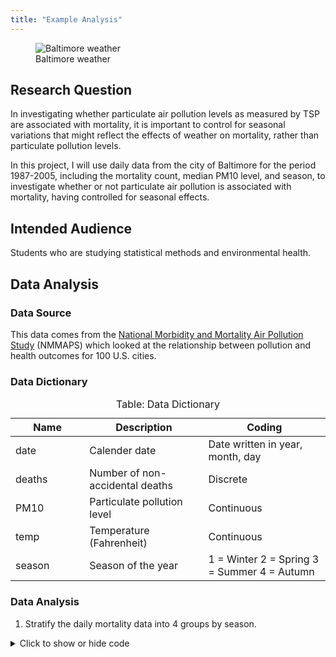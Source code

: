 ```yaml
---
title: "Example Analysis"
---
```

![Baltimore weather](image/image2.jpeg)

## Research Question

In investigating whether particulate air pollution levels as measured by TSP are associated with mortality, it is important to control for seasonal variations that might reflect the effects of weather on mortality, rather than particulate pollution levels.

In this project, I will use daily data from the city of Baltimore for the period 1987-2005, including the mortality count, median PM10 level, and season, to investigate whether or not particulate air pollution is associated with mortality, having controlled for seasonal effects.

## Intended Audience

Students who are studying statistical methods and environmental health.

## Data Analysis

### Data Source

This data comes from the [National Morbidity and Mortality Air Pollution Study](https://www.healtheffects.org/publication/national-morbidity-mortality-and-air-pollution-study-part-iii-concentration-response) (NMMAPS) which looked at the relationship between pollution and health outcomes for 100 U.S. cities.

### Data Dictionary

| Name   | Description                     | Coding                                      |
|-----------------|---------------------------|----------------------------|
| date   | Calender date                   | Date written in year, month, day            |
| deaths | Number of non-accidental deaths | Discrete                                    |
| PM10   | Particulate pollution level     | Continuous                                  |
| temp   | Temperature (Fahrenheit)        | Continuous                                  |
| season | Season of the year              | 1 = Winter 2 = Spring 3 = Summer 4 = Autumn |

: Table: Data Dictionary

### Data Analysis

1. Stratify the daily mortality data into 4 groups by season.

<details>
  <summary>Click to show or hide code</summary>
```r
library(tidyverse)
balt621 <- read_csv("balt621.csv")
balt621 %>% 
  group_by(season) %>% 
  summarize(n_pm10 = sum(!is.na(pm10)), mean_pm10 = mean(pm10, na.rm=TRUE),                 n_mortality = sum(!is.na(death)), mean_mortality = mean(death))
```
#
| season | n_pm10 | mean_pm10 | n_mortality | mean_mortality |
|--------|--------|-----------|-------------|----------------|
| Autumn | 559    | -2.97     |    1748     |      19.2      |
| Spring | 563    | 0.740     |    1729     |      18.2      |
| Summer | 571    | 4.58      |    1748     |      17.7      |
| Winter | 551    | -2.93     |    1715     |      20.8      |

Looking at the summaries by season, we can see that mean daily mortality varies across the seasons – the lowest average daily mortality is in summer (17.7 deaths per day), followed by spring (18.2 deaths day), autumn (19.2 deaths per day), and winter (20.8 deaths per day). There is a reverse trend in PM10 levels: summer has the highest mean PM10 level (4.6), followed by spring (0.7), and autumn and winter (-3.0 for each). 

The PM10 variable has been standardized so that values greater than 0 represent “above average” pollution days and values less that 0 represent “below average” pollution days. So summer tends to have pollution levels that are above average while autumn and winter have pollution levels that are below average.

::: {.callout-tip collapse="false"}

We also see that there is a lot of missing data for the PM10 variable. We see this because in winter, for example, there are 1,715 observations for death, but only 551 for pm10. There are only PM10 levels for about 30% of the days in the dataset.

The good news is that we see similar trends for death by season if we restrict to just the death data where we have PM10 data as well. We see that summer has the lowest average daily death rate, followed by spring, autumn, and winter. This means there’s nothing “unusual” about the days where we have missing PM10 data, so it’s to base our analysis only on the days where we have PM10 data.
:::
<details>
  <summary>Click to show or hide code</summary>
```r
balt621 %>%
  filter(!is.na(pm10)) %>%
  group_by(season) %>%
  summarize(n_pm10 = sum(!is.na(pm10)), mean_pm10 = mean(pm10, na.rm=TRUE), 
            n_mortality = sum(!is.na(death)), mean_mortality = mean(death))
```
#
2. For each of the four seasonal strata, stratify the days into 5 pollution (pm10) strata and calculate the mean mortality in the lowest and highest of the five pollution strata separately for four seasonal strata. 

<details>
  <summary>Click to show or hide code</summary>
```r
pm10winter <- filter(balt621, season=="Winter") 
quintiles = quantile(pm10winter$pm10, c(0,.2,.4,.6,.8,1), na.rm=TRUE) 
pm10winter$pm_group = cut(pm10winter$pm10, breaks=quintiles, labels=1:5) 
table(pm10winter$pm_group)
```

```r
pm10spring <- filter(balt621, season=="Spring") 
quintiles = quantile(pm10spring$pm10, c(0,.2,.4,.6,.8,1), na.rm=TRUE) 
pm10spring$pm_group = cut(pm10spring$pm10, breaks=quintiles, labels=1:5) 
table(pm10spring$pm_group)
```

```r
pm10summer <- filter(balt621, season=="Summer") 
quintiles = quantile(pm10summer$pm10, c(0,.2,.4,.6,.8,1), na.rm=TRUE) 
pm10summer$pm_group = cut(pm10summer$pm10, breaks=quintiles, labels=1:5) 
table(pm10summer$pm_group)
```

```r
pm10autumn <- filter(balt621, season=="Autumn") 
quintiles = quantile(pm10autumn$pm10, c(0,.2,.4,.6,.8,1), na.rm=TRUE) 
pm10autumn$pm_group = cut(pm10autumn$pm10, breaks=quintiles, labels=1:5) 
table(pm10autumn$pm_group)
```
#
  In winter, the mean daily mortality is HIGHER on the low pollution days (22.2 vs. 21.4 deaths.) 

  In spring, the mean daily mortality is LOWER on the low pollution days (18.6 vs. 19.0 deaths.) 

  In summer, the mean daily mortality is LOWER on the low pollution days (17.7 vs. 19.9 deaths.) 

  In autumn, the mean daily mortality is LOWER on the low pollution days (19.8 vs. 20.6 deaths.)

<details>
  <summary>Click to show or hide code</summary>
```r
pm10winter %>% filter(pm_group==1) %>% 
 summarize(mean=mean(death), sd=sd(death), n=n())
pm10winter %>% filter(pm_group==5) %>% 
 summarize(mean=mean(death), sd=sd(death), n=n())

pm10spring %>% filter(pm_group==1) %>% 
 summarize(mean=mean(death), sd=sd(death), n=n())
pm10spring %>% filter(pm_group==5) %>% 
 summarize(mean=mean(death), sd=sd(death), n=n())

pm10summer %>% filter(pm_group==1) %>% 
 summarize(mean=mean(death), sd=sd(death), n=n())
pm10summer %>% filter(pm_group==5) %>% 
 summarize(mean=mean(death), sd=sd(death), n=n())

pm10autumn %>% filter(pm_group==1) %>% 
 summarize(mean=mean(death), sd=sd(death), n=n())
pm10autumn %>% filter(pm_group==5) %>% 
 summarize(mean=mean(death), sd=sd(death), n=n())
```
#
3. Within each seasonal stratum, test the null hypothesis that the mean mortality is the same regardless of the pollution level by comparing the mean mortality in the lowest and highest pollution strata.

::: {.callout-note collapse="true"}
Given the large sample sizes, there is no need to pool the variances.
::: 
For all strata except summer, there is little indication of a difference in mean daily mortality between the lowest and highest pollution strata (p=0.22 for winter, p=0.48 for spring, p=0.33 for autumn). In summer, a difference in mean daily mortality between the lowest and highest pollution strata is strongly indicated (p=0.0006).

<details>
  <summary>Click to show or hide code</summary>
```r
pm10winter.15 = pm10winter %>% filter(pm_group==1 | pm_group==5)
t.test(death ~ pm_group, data=pm10winter.15, var.equal=FALSE)

pm10spring.15 = pm10spring %>% filter(pm_group==1 | pm_group==5)
t.test(death ~ pm_group, data=pm10spring.15, var.equal=FALSE)

pm10summer.15 = pm10summer %>% filter(pm_group==1 | pm_group==5)
t.test(death ~ pm_group, data=pm10summer.15, var.equal=FALSE)

pm10autumn.15 = pm10autumn %>% filter(pm_group==1 | pm_group==5)
t.test(death ~ pm_group, data=pm10autumn.15, var.equal=FALSE)
```
#
### Conclusion

Data on Baltimore air pollution over a 19-year period were analyzed. The number of deaths that occurred on each day were recorded along with the level in the air of particulate matter of less than 10 micrometers in diameter (PM10 level). The average number of deaths between the lowest and highest quintile of PM10 level were compared across seasons (winter, spring, summer, autumn). 

For all strata except summer, there is little indication of a difference in mean daily mortality between the lowest and highest pollution strata (p=0.22 for winter, p=0.48 for spring, p=0.33 for autumn). In summer, a difference in mean daily mortality between the lowest and highest pollution strata is strongly indicated (p=0.0006).

Although these data provide no evidence that the mean mortality differs by extreme pollution levels in winter, spring, and autumn for cities such as Baltimore, in the summer there appears to be strong evidence of a difference in the mean mortality for extreme pollution levels. In particular, there are an estimated 2.3 more deaths in the highest as compared to the lowest PM10 groups in summer.

### Functions used

dyplr: filter, group_by, summarize, mean, ungroup

ggplot2: I am sorry I failed to make any plots. I've tried my best……😢

## Referneces

1. Peng RD, Dominici F, Paster-Barriuso R, Zeger SL, Samet JM: Seasonal analysis of air pollution and mortality in 100 U.S. cities. American Journal of Epidemiology 16(6): 585-594, 2005.

2. Dominici F, McDermott A, Daniels M, Zeger SL, Samet JM. Revised analyses of the National Morbidity, Mortality, and Air Pollution Study: mortality among residents of 90 cities. J Toxicol Environ Health A. 2005 Jul 9-23;68(13-14):1071-92. doi: 10.1080/15287390590935932. PMID: 16024489.

3. Izzotti A, Spatera P, Khalid Z, Pulliero A. Importance of Punctual Monitoring to Evaluate the Health Effects of Airborne Particulate Matter. Int J Environ Res Public Health. 2022 Aug 25;19(17):10587. doi: 10.3390/ijerph191710587. PMID: 36078301; PMCID: PMC9518414.